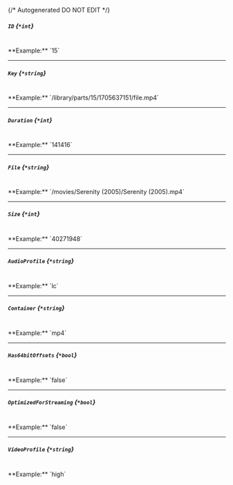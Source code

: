 {/* Autogenerated DO NOT EDIT  */}
##### `ID` *{`*int`}*
<br/>
**Example:** `15`

---
##### `Key` *{`*string`}*
<br/>
**Example:** `/library/parts/15/1705637151/file.mp4`

---
##### `Duration` *{`*int`}*
<br/>
**Example:** `141416`

---
##### `File` *{`*string`}*
<br/>
**Example:** `/movies/Serenity (2005)/Serenity (2005).mp4`

---
##### `Size` *{`*int`}*
<br/>
**Example:** `40271948`

---
##### `AudioProfile` *{`*string`}*
<br/>
**Example:** `lc`

---
##### `Container` *{`*string`}*
<br/>
**Example:** `mp4`

---
##### `Has64bitOffsets` *{`*bool`}*
<br/>
**Example:** `false`

---
##### `OptimizedForStreaming` *{`*bool`}*
<br/>
**Example:** `false`

---
##### `VideoProfile` *{`*string`}*
<br/>
**Example:** `high`



